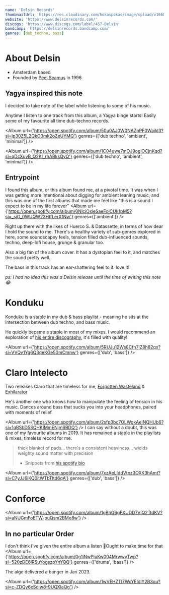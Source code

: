 ```yaml
---
name: 'Delsin Records'
thumbnailUrl: 'https://res.cloudinary.com/hokaspokas/image/upload/v1668580102/goosebumpsfm/del_p3fcfn.jpg'
website: 'https://www.delsinrecords.com/'
discogs: 'https://www.discogs.com/label/457-Delsin'
bandcamp: 'https://delsinrecords.bandcamp.com/'
genres: [dub_techno, bass]
---
```


# About Delsin
- Amsterdam based
- Founded by [Peel Seamus](https://www.discogs.com/artist/6307-Peel-Seamus) in 1996

## Yagya inspired this note
I decided to take note of the label while listening to some of his music.

Anytime I listen to one track from this album, a Yagya binge starts!
Easily some of my favourite all time dub-techno records.

<Album
  url={'https://open.spotify.com/album/50u0AJ0W0NAZpPF0Waikl3?si=ip30Z5L2QkO3mk2oZeUYMQ'}
  genres={['dub techno', 'ambient', 'minimal']}
/>

<Album
  url={'https://open.spotify.com/album/1C04uwe7mOJ9ogiOCjnKqd?si=qDcXuvB_Q2Kl_rhABksQyQ'}
  genres={['dub techno', 'ambient', 'minimal']}
/>

## Entrypoint

I found this album, or this album found me, at a pivotal time.
It was when I was getting more intentional about digging for ambient leaning music,
and this was one of the first albums that made me feel like "this is a sound I expect to be in my life forever"
<Album
  url={'https://open.spotify.com/album/0NlcjOxjeSaeFoiCUk1pM5?si=_sjG_0WUQW23HtfLerXfNw'}
  genres={['ambient']}
/>

Right up there with the likes of Huerco S. & Datassette, in terms of how dear I hold the sound to me.
There's a healthy variety of sub-genres explored in here, some soundscapey feels, tension filled dub-influenced sounds,
techno, deep-lofi house, grunge & granular too.

Also a big fan of the album cover. It has a dystopian feel to it, and matches the sound pretty well.

<Track
  url={'https://open.spotify.com/track/2Pr6KQeF2rpuubAqelNmt8?si=3f9d87f003264a80'}
/>
The bass in this track has an ear-shattering feel to it. love it!

*ps: I had no idea this was a Delsin release until the time of writing this note😂*


# Konduku
Konduku is a staple in my dub & bass playlist - meaning he sits at the 
intersection between dub techno, and bass music.

He quickly became a staple in most of my mixes.
I would recommend an exploration of [his entire discography](https://konduku.bandcamp.com/), it's filled with quality!

<Album
  url={'https://open.spotify.com/album/5RUJu12Ws8Cfn7iZ8h82qx?si=VVQy1Yg6Q3qeKGe50mCmnw'}
  genres={['dub', 'bass']}
/>

# Claro Intelecto
Two releases Claro that are timeless for me, [Forgotten Wasteland](https://clarointelecto.bandcamp.com/album/forgotten-wasteland-ep?label=2516297851&tab=music)
& [Exhilarator](https://clarointelecto.bandcamp.com/album/exhilarator?label=2516297851&tab=music)

He's another one who knows how to manipulate the feeling of tension in his music.
Dances around bass that sucks you into your headphones, paired with moments of relief.

<Album
  url={'https://open.spotify.com/album/2sfp3bc7OLWgkAeINQHUb6?si=1qBSbD5SQHKIMmENjm6BDQ'}
/>
I can say without a doubt, this was one of my favourite albums in 2019.
It has remained a staple in the playlists & mixes, timeless record for me.

> thick blanket of pads... there's a consistent heaviness... wields weighty sound matter with precision
> - Snippets from [his spotify bio](https://open.spotify.com/artist/47YmGWaq0LIbK64RWleEEh)

<Album
  url={'https://open.spotify.com/album/7xzAeLIddVtpz3OXK3hAmt?si=C7yJJ6iKQ0itWTbTltd6qA'}
  genres={['dub', 'bass']}
/>


<Track
  url={'https://open.spotify.com/track/2Tdxa8O2Qq0RPeJBDnLLYU?si=89a46b063285487f'}
  blurb='classic.'
/>

# Conforce
<Track
  url={'https://open.spotify.com/track/7CzLIhJojy1dj1HxraldFz?si=c8384e9984844071'}
/>

<Track
  url={'https://open.spotify.com/track/4iS6wiT1g53MCEXxrxtwEB?si=371a735effb04696'}
  genres={['dub & bass']}
/>

<Album
  url={'https://open.spotify.com/album/1gBhG6gFXUDD7ViQ2TtdKV?si=aNUGmFoETW-puQsm2BMe8w'}
/>




## In no particular Order

I don't think I've given the entire album a listen 🤔Ought to make time for that
<Album
  url={'https://open.spotify.com/album/0g1iNwPjuKw004MrwwvTwp?si=520zDE6lRSuYogszpYnYQQ'}
  genres={['drums', 'bass']}
/>

The algo delivered a banger in Jan 2023.
<Track
  url={'https://open.spotify.com/track/5LJxgZmIIvF4mZ6gCXrZf4?si=5be83e1317ef49e8'}
  genres={['bass']}
/>

<Track
  url={'https://open.spotify.com/track/2VOrlWaHEQKMUVWbF9gUA4?si=9b63795858e64487'}
/>
<Track
  url={'https://open.spotify.com/track/6p7wiqm6T3kNxOi5ol0h04?si=1085abba006446a5'}
/>

<Album
  url={'https://open.spotify.com/album/1wVEHZTI7WcYEIdlY2B3ou?si=c-ZDQy6xSdiw8-9UQXlaQg'}
/>